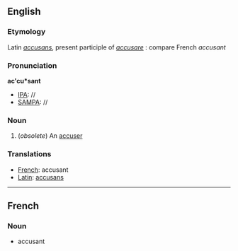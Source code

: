 ==English==
===Etymology===
Latin ''[[accusans]]'', present participle of ''[[accusare]]''  : compare French ''accusant''
===Pronunciation===
'''ac'cu*sant'''
*[[IPA]]: //
*[[SAMPA]]: //
===Noun===
#(''obsolete'') An [[accuser]]
===Translations===
*[[French]]: accusant
*[[Latin]]: [[accusans]]
----
==French==
===Noun===
*accusant